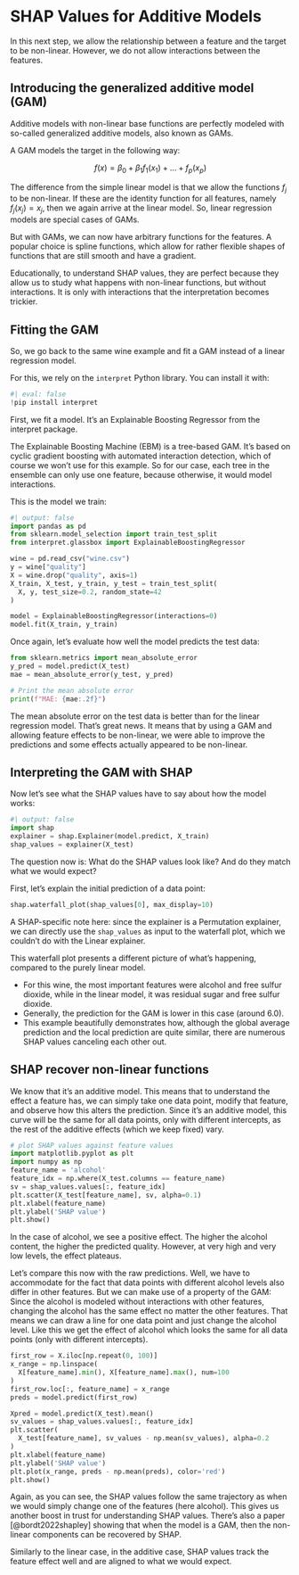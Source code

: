 # SHAP Values for Additive Models

In this next step, we allow the relationship between a feature and the target to be non-linear.
However, we do not allow interactions between the features.

## Introducing the generalized additive model (GAM)

Additive models with non-linear base functions are perfectly modeled with so-called generalized additive models, also known as GAMs.

A GAM models the target in the following way:

$$f(x) = \beta_0 + \beta_1 f_1(x_1) + \ldots + f_p(x_p)$$

The difference from the simple linear model is that we allow the functions $f_j$ to be non-linear. 
If these are the identity function for all features, namely $f_j(x_j) = x_j$, then we again arrive at the linear model.
So, linear regression models are special cases of GAMs.

But with GAMs, we can now have arbitrary functions for the features.
A popular choice is spline functions, which allow for rather flexible shapes of functions that are still smooth and have a gradient.

Educationally, to understand SHAP values, they are perfect because they allow us to study what happens with non-linear functions, but without interactions.
It is only with interactions that the interpretation becomes trickier.

## Fitting the GAM

So, we go back to the same wine example and fit a GAM instead of a linear regression model.

For this, we rely on the `interpret` Python library. You can install it with:

```python
#| eval: false
!pip install interpret
```

First, we fit a model.
It's an Explainable Boosting Regressor from the interpret package.

::: .{callout-note}

The Explainable Boosting Machine (EBM) is a tree-based GAM.
It's based on cyclic gradient boosting with automated interaction detection, which of course we won't use for this example.
So for our case, each tree in the ensemble can only use one feature, because otherwise, it would model interactions.

:::

This is the model we train:
```python
#| output: false
import pandas as pd
from sklearn.model_selection import train_test_split
from interpret.glassbox import ExplainableBoostingRegressor

wine = pd.read_csv("wine.csv")
y = wine["quality"]
X = wine.drop("quality", axis=1)
X_train, X_test, y_train, y_test = train_test_split(
  X, y, test_size=0.2, random_state=42
)

model = ExplainableBoostingRegressor(interactions=0)
model.fit(X_train, y_train)
```

Once again, let's evaluate how well the model predicts the test data:

```python
from sklearn.metrics import mean_absolute_error
y_pred = model.predict(X_test)
mae = mean_absolute_error(y_test, y_pred)

# Print the mean absolute error
print(f"MAE: {mae:.2f}")
```

The mean absolute error on the test data is better than for the linear regression model.
That's great news.
It means that by using a GAM and allowing feature effects to be non-linear, we were able to improve the predictions and some effects actually appeared to be non-linear.

## Interpreting the GAM with SHAP

Now let's see what the SHAP values have to say about how the model works:

```python
#| output: false
import shap
explainer = shap.Explainer(model.predict, X_train)
shap_values = explainer(X_test)
```

The question now is: What do the SHAP values look like?
And do they match what we would expect?

First, let's explain the initial prediction of a data point:

```python
shap.waterfall_plot(shap_values[0], max_display=10)
```

::: {.callout-note}
A SHAP-specific note here: since the explainer is a Permutation explainer, we can directly use the `shap_values` as input to the waterfall plot, which we couldn't do with the Linear explainer.
:::
This waterfall plot presents a different picture of what's happening, compared to the purely linear model.

- For this wine, the most important features were alcohol and free sulfur dioxide, while in the linear model, it was residual sugar and free sulfur dioxide.
- Generally, the prediction for the GAM is lower in this case (around 6.0).
- This example beautifully demonstrates how, although the global average prediction and the local prediction are quite similar, there are numerous SHAP values canceling each other out.

## SHAP recover non-linear functions

We know that it's an additive model.
This means that to understand the effect a feature has, we can simply take one data point, modify that feature, and observe how this alters the prediction.
Since it's an additive model, this curve will be the same for all data points, only with different intercepts, as the rest of the additive effects (which we keep fixed) vary.

```python
# plot SHAP values against feature values
import matplotlib.pyplot as plt
import numpy as np
feature_name = 'alcohol'
feature_idx = np.where(X_test.columns == feature_name)
sv = shap_values.values[:, feature_idx]
plt.scatter(X_test[feature_name], sv, alpha=0.1)
plt.xlabel(feature_name)
plt.ylabel('SHAP value')
plt.show()
```

In the case of alcohol, we see a positive effect.
The higher the alcohol content, the higher the predicted quality.
However, at very high and very low levels, the effect plateaus.

Let's compare this now with the raw predictions.
Well, we have to accommodate for the fact that data points with different alcohol levels also differ in other features.
But we can make use of a property of the GAM: Since the alcohol is modeled without interactions with other features, changing the alcohol has the same effect no matter the other features.
That means we can draw a line for one data point and just change the alcohol level.
Like this we get the effect of alcohol which looks the same for all data points (only with different intercepts).

```python
first_row = X.iloc[np.repeat(0, 100)]
x_range = np.linspace(
  X[feature_name].min(), X[feature_name].max(), num=100
)
first_row.loc[:, feature_name] = x_range
preds = model.predict(first_row)

Xpred = model.predict(X_test).mean()
sv_values = shap_values.values[:, feature_idx]
plt.scatter(
  X_test[feature_name], sv_values - np.mean(sv_values), alpha=0.2
)
plt.xlabel(feature_name)
plt.ylabel('SHAP value')
plt.plot(x_range, preds - np.mean(preds), color='red')
plt.show()
```

Again, as you can see, the SHAP values follow the same trajectory as when we would simply change one of the features (here alcohol).
This gives us another boost in trust for understanding SHAP values.
There's also a paper [@bordt2022shapley] showing that when the model is a GAM, then the non-linear components can be recovered by SHAP.

Similarly to the linear case, in the additive case, SHAP values track the feature effect well and are aligned to what we would expect.


